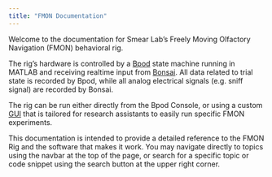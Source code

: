 ```yaml
---
title: "FMON Documentation"
---
```


Welcome to the documentation for Smear Lab's Freely Moving Olfactory Navigation (FMON) behavioral rig.

The rig's hardware is controlled by a [Bpod](bpod.qmd) state machine running in MATLAB and receiving realtime input from [Bonsai](bonsai.qmd). All data related to trial state is recorded by Bpod, while all analog electrical signals (e.g. sniff signal) are recorded by Bonsai.

The rig can be run either directly from the Bpod Console, or using a custom [GUI](gui.qmd) that is tailored for research assistants to easily run specific FMON experiments.

This documentation is intended to provide a detailed reference to the FMON Rig and the software that makes it work. You may navigate directly to topics using the navbar at the top of the page, or search for a specific topic or code snippet using the search button at the upper right corner. 